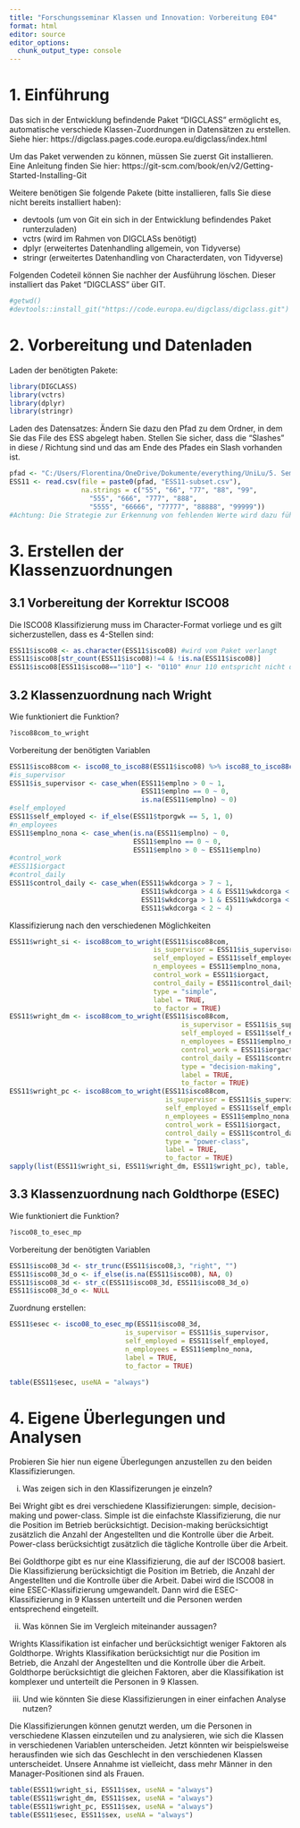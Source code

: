 ```yaml
---
title: "Forschungsseminar Klassen und Innovation: Vorbereitung E04"
format: html
editor: source
editor_options: 
  chunk_output_type: console
---
```


# 1. Einführung

Das sich in der Entwicklung befindende Paket "DIGCLASS" ermöglicht es, automatische verschiede Klassen-Zuordnungen in Datensätzen zu erstellen. Siehe hier: https://digclass.pages.code.europa.eu/digclass/index.html

Um das Paket verwenden zu können, müssen Sie zuerst Git installieren. Eine Anleitung finden Sie hier: https://git-scm.com/book/en/v2/Getting-Started-Installing-Git

Weitere benötigen Sie folgende Pakete (bitte installieren, falls Sie diese nicht bereits installiert haben):

-   devtools (um von Git ein sich in der Entwicklung befindendes Paket runterzuladen)
-   vctrs (wird im Rahmen von DIGCLASs benötigt)
-   dplyr (erweitertes Datenhandling allgemein, von Tidyverse)
-   stringr (erweitertes Datenhandling von Characterdaten, von Tidyverse)

Folgenden Codeteil können Sie nachher der Ausführung löschen. Dieser installiert das Paket "DIGCLASS" über GIT.

```r
#getwd()
#devtools::install_git("https://code.europa.eu/digclass/digclass.git")
```

# 2. Vorbereitung und Datenladen

Laden der benötigten Pakete:

```r
library(DIGCLASS)
library(vctrs)
library(dplyr)
library(stringr)
```

Laden des Datensatzes: Ändern Sie dazu den Pfad zu dem Ordner, in dem Sie das File des ESS abgelegt haben. Stellen Sie sicher, dass die "Slashes" in diese / Richtung sind und das am Ende des Pfades ein Slash vorhanden ist.

```r
pfad <- "C:/Users/Florentina/OneDrive/Dokumente/everything/UniLu/5. Semester/Klassen und Innovation/S4/Klassen/"
ESS11 <- read.csv(file = paste0(pfad, "ESS11-subset.csv"), 
                  na.strings = c("55", "66", "77", "88", "99",
                    "555", "666", "777", "888",
                    "5555", "66666", "77777", "88888", "99999"))
#Achtung: Die Strategie zur Erkennung von fehlenden Werte wird dazu führen, dass bei Alter die entsprechenden Werte dann NA wären -- ggfs. überprüfen!
```

# 3. Erstellen der Klassenzuordnungen

## 3.1 Vorbereitung der Korrektur ISCO08

Die ISCO08 Klassifizierung muss im Character-Format vorliege und es gilt sicherzustellen, dass es 4-Stellen sind:

```r
ESS11$isco08 <- as.character(ESS11$isco08) #wird vom Paket verlangt
ESS11$isco08[str_count(ESS11$isco08)!=4 & !is.na(ESS11$isco08)]
ESS11$isco08[ESS11$isco08=="110"] <- "0110" #nur 110 entspricht nicht dem 4-stelligen Format
```

## 3.2 Klassenzuordnung nach Wright

Wie funktioniert die Funktion?

```r
?isco88com_to_wright
```

Vorbereitung der benötigten Variablen

```r
ESS11$isco88com <- isco08_to_isco88(ESS11$isco08) %>% isco88_to_isco88com()
#is_supervisor
ESS11$is_supervisor <- case_when(ESS11$emplno > 0 ~ 1,
                                 ESS11$emplno == 0 ~ 0,
                                 is.na(ESS11$emplno) ~ 0)
#self_employed
ESS11$self_employed <- if_else(ESS11$tporgwk == 5, 1, 0)
#n_employees
ESS11$emplno_nona <- case_when(is.na(ESS11$emplno) ~ 0, 
                               ESS11$emplno == 0 ~ 0,
                               ESS11$emplno > 0 ~ ESS11$emplno)
#control_work
#ESS11$iorgact
#control_daily
ESS11$control_daily <- case_when(ESS11$wkdcorga > 7 ~ 1,
                                 ESS11$wkdcorga > 4 & ESS11$wkdcorga < 8 ~ 2,
                                 ESS11$wkdcorga > 1 & ESS11$wkdcorga < 5 ~ 3,
                                 ESS11$wkdcorga < 2 ~ 4)
```

Klassifizierung nach den verschiedenen Möglichkeiten

```r
ESS11$wright_si <- isco88com_to_wright(ESS11$isco88com,
                                    is_supervisor = ESS11$is_supervisor,
                                    self_employed = ESS11$self_employed,
                                    n_employees = ESS11$emplno_nona,
                                    control_work = ESS11$iorgact,
                                    control_daily = ESS11$control_daily,
                                    type = "simple",
                                    label = TRUE,
                                    to_factor = TRUE)
ESS11$wright_dm <- isco88com_to_wright(ESS11$isco88com,
                                           is_supervisor = ESS11$is_supervisor,
                                           self_employed = ESS11$self_employed,
                                           n_employees = ESS11$emplno_nona,
                                           control_work = ESS11$iorgact,
                                           control_daily = ESS11$control_daily,
                                           type = "decision-making",
                                           label = TRUE,
                                           to_factor = TRUE)
ESS11$wright_pc <- isco88com_to_wright(ESS11$isco88com,
                                       is_supervisor = ESS11$is_supervisor,
                                       self_employed = ESS11$self_employed,
                                       n_employees = ESS11$emplno_nona,
                                       control_work = ESS11$iorgact,
                                       control_daily = ESS11$control_daily,
                                       type = "power-class",
                                       label = TRUE,
                                       to_factor = TRUE)
sapply(list(ESS11$wright_si, ESS11$wright_dm, ESS11$wright_pc), table, useNA = "always")

```

## 3.3 Klassenzuordnung nach Goldthorpe (ESEC)

Wie funktioniert die Funktion?

```r
?isco08_to_esec_mp
```

Vorbereitung der benötigten Variablen

```r
ESS11$isco08_3d <- str_trunc(ESS11$isco08,3, "right", "")
ESS11$isco08_3d_o <- if_else(is.na(ESS11$isco08), NA, 0)
ESS11$isco08_3d <- str_c(ESS11$isco08_3d, ESS11$isco08_3d_o)
ESS11$isco08_3d_o <- NULL
```

Zuordnung erstellen:

```r
ESS11$esec <- isco08_to_esec_mp(ESS11$isco08_3d,
                             is_supervisor = ESS11$is_supervisor,
                             self_employed = ESS11$self_employed,
                             n_employees = ESS11$emplno_nona,
                             label = TRUE,
                             to_factor = TRUE)

table(ESS11$esec, useNA = "always")
```

# 4. Eigene Überlegungen und Analysen

Probieren Sie hier nun eigene Überlegungen anzustellen zu den beiden Klassifizierungen. 

(i) Was zeigen sich in den Klassifizerungen je einzeln? 

Bei Wright gibt es drei verschiedene Klassifizierungen: simple, decision-making und power-class. Simple ist die einfachste Klassifizierung, die nur die Position im Betrieb berücksichtigt. Decision-making berücksichtigt zusätzlich die Anzahl der Angestellten und die Kontrolle über die Arbeit. Power-class berücksichtigt zusätzlich die tägliche Kontrolle über die Arbeit. 

Bei Goldthorpe gibt es nur eine Klassifizierung, die auf der ISCO08 basiert. Die Klassifizierung berücksichtigt die Position im Betrieb, die Anzahl der Angestellten und die Kontrolle über die Arbeit. Dabei wird die ISCO08 in eine ESEC-Klassifizierung umgewandelt. Dann wird die ESEC-Klassifizierung in 9 Klassen unterteilt und die Personen werden entsprechend eingeteilt.


(ii) Was können Sie im Vergleich miteinander aussagen? 

Wrights Klassifikation ist einfacher und berücksichtigt weniger Faktoren als Goldthorpe. Wrights Klassifikation berücksichtigt nur die Position im Betrieb, die Anzahl der Angestellten und die Kontrolle über die Arbeit. Goldthorpe berücksichtigt die gleichen Faktoren, aber die Klassifikation ist komplexer und unterteilt die Personen in 9 Klassen.


(iii) Und wie könnten Sie diese Klassifizierungen in einer einfachen Analyse nutzen?

Die Klassifizierungen können genutzt werden, um die Personen in verschiedene Klassen einzuteilen und zu analysieren, wie sich die Klassen in verschiedenen Variablen unterscheiden. Jetzt könnten wir beispielsweise herausfinden wie sich das Geschlecht in den verschiedenen Klassen unterscheidet. Unsere Annahme ist vielleicht, dass mehr Männer in den Manager-Positionen sind als Frauen. 

```r
table(ESS11$wright_si, ESS11$sex, useNA = "always")
table(ESS11$wright_dm, ESS11$sex, useNA = "always")
table(ESS11$wright_pc, ESS11$sex, useNA = "always")
table(ESS11$esec, ESS11$sex, useNA = "always")

```
